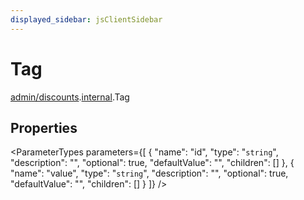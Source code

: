 ```yaml
---
displayed_sidebar: jsClientSidebar
---
```



# Tag

[admin/discounts](../../modules/admin_discounts.mdx).[internal](../../admin_discounts/modules/admin_discounts.internal.mdx).Tag

## Properties

<ParameterTypes parameters={[
  {
    "name": "id",
    "type": "`string`",
    "description": "",
    "optional": true,
    "defaultValue": "",
    "children": []
  },
  {
    "name": "value",
    "type": "`string`",
    "description": "",
    "optional": true,
    "defaultValue": "",
    "children": []
  }
]} />

